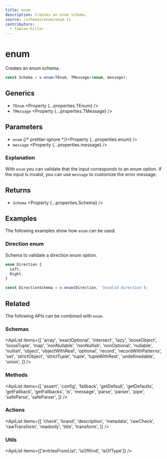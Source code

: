```yaml
---
title: enum
description: Creates an enum schema.
source: /schemas/enum/enum.ts
contributors:
  - fabian-hiller
---
```



# enum

Creates an enum schema.

```ts
const Schema = v.enum<TEnum, TMessage>(enum, message);
```

## Generics

- `TEnum` <Property {...properties.TEnum} />
- `TMessage` <Property {...properties.TMessage} />

## Parameters

- `enum` {/* prettier-ignore */}<Property {...properties.enum} />
- `message` <Property {...properties.message} />

### Explanation

With `enum` you can validate that the input corresponds to an enum option. If the input is invalid, you can use `message` to customize the error message.

## Returns

- `Schema` <Property {...properties.Schema} />

## Examples

The following examples show how `enum` can be used.

### Direction enum

Schema to validate a direction enum option.

```ts
enum Direction {
  Left,
  Right,
}

const DirectionSchema = v.enum(Direction, 'Invalid direction');
```

## Related

The following APIs can be combined with `enum`.

### Schemas

<ApiList
  items={[
    'array',
    'exactOptional',
    'intersect',
    'lazy',
    'looseObject',
    'looseTuple',
    'map',
    'nonNullable',
    'nonNullish',
    'nonOptional',
    'nullable',
    'nullish',
    'object',
    'objectWithRest',
    'optional',
    'record',
    'recordWithPatterns',
    'set',
    'strictObject',
    'strictTuple',
    'tuple',
    'tupleWithRest',
    'undefinedable',
    'union',
  ]}
/>

### Methods

<ApiList
  items={[
    'assert',
    'config',
    'fallback',
    'getDefault',
    'getDefaults',
    'getFallback',
    'getFallbacks',
    'is',
    'message',
    'parse',
    'parser',
    'pipe',
    'safeParse',
    'safeParser',
  ]}
/>

### Actions

<ApiList
  items={[
    'check',
    'brand',
    'description',
    'metadata',
    'rawCheck',
    'rawTransform',
    'readonly',
    'title',
    'transform',
  ]}
/>

### Utils

<ApiList items={['entriesFromList', 'isOfKind', 'isOfType']} />
